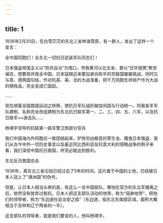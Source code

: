 ```yaml
---
---
---
```

title: 1
---



1936年2月20日，在白雪茫茫的东北三省林海雪原，有一群人，发出了这样一个宣言：

全中国同胞们！全东北一切抗日武装军队同志们！

日本强盗帝国主义以“防共自治”为借口，夺我黄河以北五省，更以“日华提携”欺世谰言，想要吞并我全中国，日本寇贼近来要加紧向和平的苏联国屡屡挑战，同时又与意、德两国勾结，作对抗英、美、法的大战准备，把千万同胞生命财产作为大战的牺牲品，完全变成亡国奴。

……

现在顺着全国救国运动之转移，使抗日军队组织越加巩固与行动统一。将我各军军队建制、名称完全改组建制为东北抗日联军第一、二、三、四、五、六军，以及抗日联军××游击队……

杨靖宇领导的抗联第一路军警卫旅部分官兵





我们中国海内外同胞应一致团结起来，铲除穷凶极恶的寄生虫、魔鬼日本强盗，我们从古今中外一切历史事变以及最近阿比西利亚反抗意大利的侵略战争的例子来看，我们深信中国抗日救国，终究必能达到胜利。

东北反日救国总会

1936年，离东北三省沦陷已经过去了5年的时间。这片属于中国的土地，已经被日本人冠上了“满洲国”的伪号。

但是，让日本人相当头疼的是，有这么一支中国部队，哪怕在官方的东北军撤离之后，依然没有放弃过抵抗。日本人把这支部队活动的地带，称为“癌肿地带”，把他们的领导者，称为“东边道社会治安之癌”（东边道，指东北东南部区域，面积大概相当于吉林和辽宁两省的一半）。

这支部队的领导者，就是我们要说的人，他叫杨靖宇。